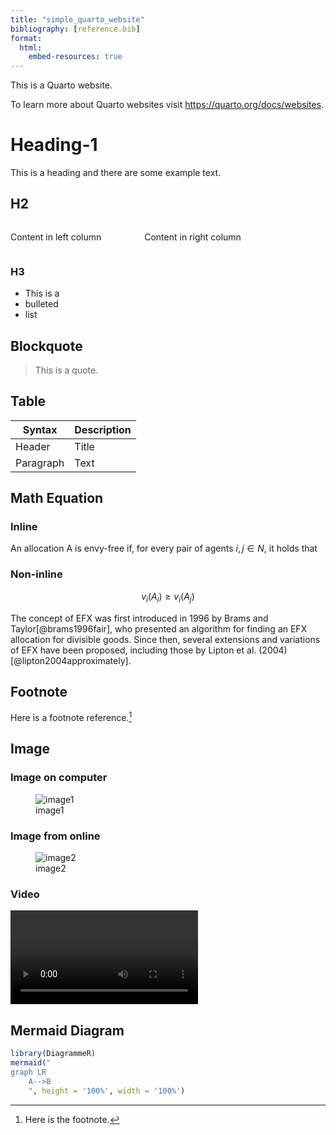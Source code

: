 ```yaml
---
title: "simple_quarto_website"
bibliography: [reference.bib]
format:
  html:
    embed-resources: true
---
```


This is a Quarto website.

To learn more about Quarto websites visit <https://quarto.org/docs/websites>.

# Heading-1

This is a heading and there are some example text.

## H2

::: columns
::: {.column width="40%"}
Content in left column
:::

::: {.column width="60%"}
Content in right column
:::
:::

### H3

-   This is a
-   bulleted
-   list

## Blockquote

> This is a quote.

## Table

| Syntax    | Description |
|-----------|-------------|
| Header    | Title       |
| Paragraph | Text        |

## Math Equation

### Inline

An allocation A is envy-free if, for every pair of agents $i, j \in N$, it holds that

### Non-inline

$$v_{i}(A_{i}) \ge v_{i}(A_{j})$$

The concept of EFX was first introduced in 1996 by Brams and Taylor[@brams1996fair], who presented an algorithm for finding an EFX allocation for divisible goods. Since then, several extensions and variations of EFX have been proposed, including those by Lipton et al. (2004)[@lipton2004approximately].

## Footnote

Here is a footnote reference.[^1]

[^1]: Here is the footnote.

## Image

### Image on computer

![image1](images/figure-1.jpg)

### Image from online

![image2](https://www.markdownguide.org/assets/images/tux.png)

### Video

![](images/mov_bbb.mp4)

## Mermaid Diagram

```r
library(DiagrammeR)
mermaid("
graph LR
    A-->B
    ", height = '100%', width = '100%')
```
